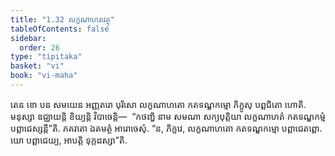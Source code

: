 ```yaml
---
title: "1.32 លក្ខណាហតវត្ថុ"
tableOfContents: false
sidebar:
  order: 26
type: "tipitaka"
basket: "vi"
book: "vi-maha"
---
```



<DynamicBreadcrumb />

<Division number="95" book="vi-maha">

<Paragraph number="433" book="vi-maha">
តេន ខោ បន សមយេន អញ្ញតរោ បុរិសោ លក្ខណាហតោ កតទណ្ឌកម្មោ ភិក្ខូសុ បព្ពជិតោ ហោតិ. មនុស្សា ឧជ្ឈាយន្តិ ខិយ្យន្តិ វិបាចេន្តិ—  “កថញ្ហិ នាម សមណា សក្យបុត្តិយា លក្ខណាហតំ កតទណ្ឌកម្មំ បព្ពាជេស្សន្តី”តិ. ភគវតោ ឯតមត្ថំ អារោចេសុំ. “ន, ភិក្ខវេ, លក្ខណាហតោ កតទណ្ឌកម្មោ បព្ពាជេតព្ពោ. យោ បព្ពាជេយ្យ, អាបត្តិ ទុក្កដស្សា”តិ.
</Paragraph>
</Division>